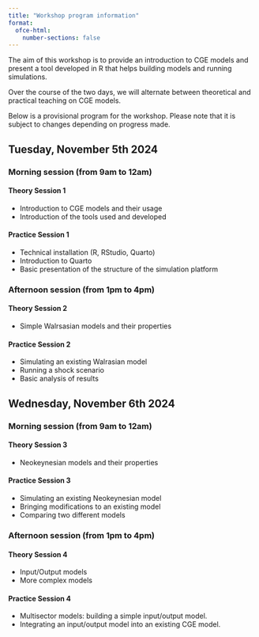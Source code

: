 ```yaml
---
title: "Workshop program information"
format:
  ofce-html: 
    number-sections: false
---
```


The aim of this workshop is to provide an introduction to CGE models and present a tool developed in R that helps building models and running simulations.

Over the course of the two days, we will alternate between theoretical and practical teaching on CGE models.

Below is a provisional program for the workshop. Please note that it is subject to changes depending on progress made.

## Tuesday, November 5th 2024

### Morning session (from 9am to 12am)

#### Theory Session 1

-   Introduction to CGE models and their usage
-   Introduction of the tools used and developed

#### Practice Session 1

-   Technical installation (R, RStudio, Quarto)
-   Introduction to Quarto
-   Basic presentation of the structure of the simulation platform

### Afternoon session (from 1pm to 4pm)

#### Theory Session 2

-   Simple Walrsasian models and their properties

#### Practice Session 2

-   Simulating an existing Walrasian model
-   Running a shock scenario
-   Basic analysis of results

## Wednesday, November 6th 2024

### Morning session (from 9am to 12am)

#### Theory Session 3

-   Neokeynesian models and their properties

#### Practice Session 3

-   Simulating an existing Neokeynesian model
-   Bringing modifications to an existing model
-   Comparing two different models

### Afternoon session (from 1pm to 4pm)

#### Theory Session 4

-   Input/Output models
-   More complex models

#### Practice Session 4

-   Multisector models: building a simple input/output model.
-   Integrating an input/output model into an existing CGE model.
